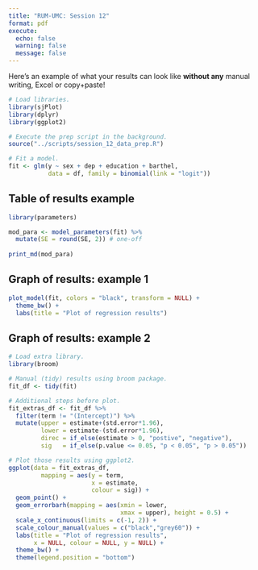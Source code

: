 ```yaml
---
title: "RUM-UMC: Session 12"
format: pdf
execute:
  echo: false
  warning: false
  message: false
---
```


Here's an example of what your results can look like **without any** manual writing, Excel or copy+paste!

```r
# Load libraries.
library(sjPlot)
library(dplyr)
library(ggplot2)

# Execute the prep script in the background.
source("../scripts/session_12_data_prep.R")

# Fit a model.
fit <- glm(y ~ sex + dep + education + barthel,
           data = df, family = binomial(link = "logit"))
```

## Table of results example

```r
library(parameters)

mod_para <- model_parameters(fit) %>% 
  mutate(SE = round(SE, 2)) # one-off
  
print_md(mod_para)
```


## Graph of results: example 1

```r
plot_model(fit, colors = "black", transform = NULL) +
  theme_bw() +
  labs(title = "Plot of regression results")
```

## Graph of results: example 2

```r
# Load extra library.
library(broom)

# Manual (tidy) results using broom package.
fit_df <- tidy(fit)

# Additional steps before plot.
fit_extras_df <- fit_df %>% 
  filter(term != "(Intercept)") %>%
  mutate(upper = estimate+(std.error*1.96),
         lower = estimate-(std.error*1.96),
         direc = if_else(estimate > 0, "postive", "negative"),
         sig   = if_else(p.value <= 0.05, "p < 0.05", "p > 0.05"))

# Plot those results using ggplot2.
ggplot(data = fit_extras_df,
         mapping = aes(y = term,
                       x = estimate,
                       colour = sig)) +
  geom_point() +
  geom_errorbarh(mapping = aes(xmin = lower,
                               xmax = upper), height = 0.5) +
  scale_x_continuous(limits = c(-1, 2)) +
  scale_colour_manual(values = c("black","grey60")) +
  labs(title = "Plot of regression results",
       x = NULL, colour = NULL, y = NULL) +
  theme_bw() +
  theme(legend.position = "bottom")
```

